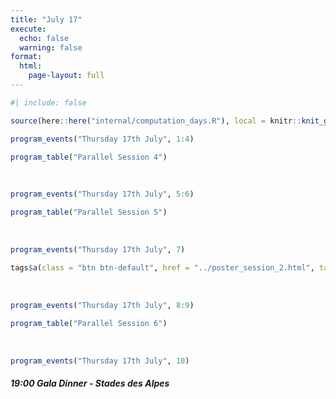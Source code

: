 ```yaml
---
title: "July 17"
execute: 
  echo: false
  warning: false
format: 
  html:
    page-layout: full
---
```


```r
#| include: false

source(here::here("internal/computation_days.R"), local = knitr::knit_global())
```

```r
program_events("Thursday 17th July", 1:4)
```

```r
program_table("Parallel Session 4")
```

<br>

```r
program_events("Thursday 17th July", 5:6)
```

```r
program_table("Parallel Session 5")
```

<br>

```r
program_events("Thursday 17th July", 7)
```

```r
tags$a(class = "btn btn-default", href = "../poster_session_2.html", target = "_blank", "List and Abstracts")
```

<br>

```r
program_events("Thursday 17th July", 8:9)
```

```r
program_table("Parallel Session 6")
```

<br>

```r
program_events("Thursday 17th July", 10)
```

##### 19:00 Gala Dinner - Stades des Alpes